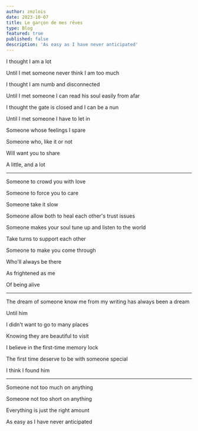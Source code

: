 ```yaml
---
author: zmzlois
date: 2023-10-07
title: Le garçon de mes rêves
type: Blog
featured: true
published: false
description: 'As easy as I have never anticipated'
---
```

I thought I am a lot


Until I met someone never think I am too much

I thought I am numb and disconnected

Until I met someone I can read his soul easily from afar

I thought the gate is closed and I can be a nun

Until I met someone I have to let in

Someone whose feelings I spare

Someone who, like it or not

Will want you to share

A little, and a lot

---

Someone to crowd you with love

Someone to force you to care

Someone take it slow

Someone allow both to heal each other's trust issues

Someone makes your soul tune up and listen to the world

Take turns to support each other

Someone to make you come through

Who'll always be there

As frightened as me

Of being alive

---

The dream of someone know me from my writing has always been a dream

Until him

I didn't want to go to many places

Knowing they are beautiful to visit

I believe in the first-time memory lock

The first time deserve to be with someone special

I think I found him

---

Someone not too much on anything

Someone not too short on anything

Everything is just the right amount

As easy as I have never anticipated